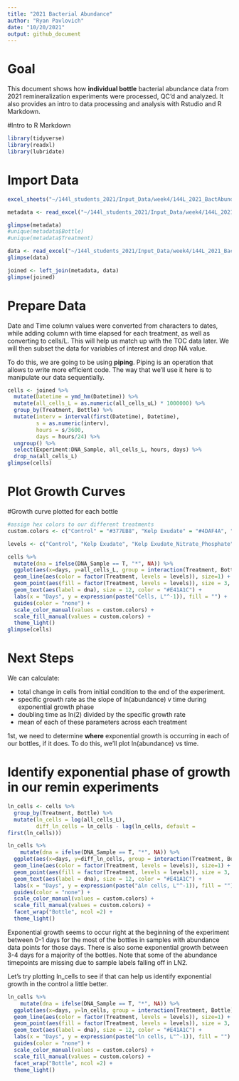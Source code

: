```yaml
---
title: "2021 Bacterial Abundance"
author: "Ryan Pavlovich"
date: "10/20/2021"
output: github_document
---
```

# Goal 

This document shows how **individual bottle** bacterial abundance data from 2021 remineralization experiments were processed, QC'd and analyzed. It also provides an intro to data processing and analysis with Rstudio and R Markdown.

#Intro to R Markdown

```r
library(tidyverse)
library(readxl)
library(lubridate)
```

# Import Data

```r
excel_sheets("~/144l_students_2021/Input_Data/week4/144L_2021_BactAbund.xlsx")

metadata <- read_excel("~/144l_students_2021/Input_Data/week4/144L_2021_BactAbund.xlsx", sheet = "Metadata")

glimpse(metadata)
#unique(metadata$Bottle)
#unique(metadata$Treatment)

data <- read_excel("~/144l_students_2021/Input_Data/week4/144L_2021_BactAbund.xlsx", sheet = "Data")
glimpse(data)

joined <- left_join(metadata, data)
glimpse(joined)

```

# Prepare Data

Date and Time column values were converted from characters to dates, while adding column with time elapsed for each treatment, as well as converting to cells/L. This will help us match up with the TOC data later. We will then subset the data for variables of interest and drop NA value. 

To do this, we are going to be using **piping**. Piping is an operation that allows to write more efficient code. The way that we'll use it here is to manipulate our data sequentially.

```r
cells <- joined %>%
  mutate(Datetime = ymd_hm(Datetime)) %>%
  mutate(all_cells_L = as.numeric(all_cells_uL) * 1000000) %>%
  group_by(Treatment, Bottle) %>%
  mutate(interv = interval(first(Datetime), Datetime), 
         s = as.numeric(interv), 
         hours = s/3600, 
         days = hours/24) %>%
  ungroup() %>%
  select(Experiment:DNA_Sample, all_cells_L, hours, days) %>%
  drop_na(all_cells_L)
glimpse(cells)
```
# Plot Growth Curves

#Growth curve plotted for each bottle

```r
#assign hex colors to our different treatments
custom.colors <- c("Control" = "#377EB8", "Kelp Exudate" = "#4DAF4A", "Kelp Exudate_Nitrate_Phosphate" = "#E41A1C", "Glucose_Nitrate_Phosphate" = "#FF7F00")

levels <- c("Control", "Kelp Exudate", "Kelp Exudate_Nitrate_Phosphate", "Glucose_Nitrate_Phosphate")

cells %>%
  mutate(dna = ifelse(DNA_Sample == T, "*", NA)) %>%
  ggplot(aes(x=days, y=all_cells_L, group = interaction(Treatment, Bottle))) +
  geom_line(aes(color = factor(Treatment, levels = levels)), size=1) +
  geom_point(aes(fill = factor(Treatment, levels = levels)), size = 3, color = "black", shape = 21) +
  geom_text(aes(label = dna), size = 12, color = "#E41A1C") +
  labs(x = "Days", y = expression(paste("Cells, L"^-1)), fill = "") + 
  guides(color = "none") + 
  scale_color_manual(values = custom.colors) +
  scale_fill_manual(values = custom.colors) +
  theme_light()
glimpse(cells)

```


# Next Steps

We can calculate:

- total change in cells from initial condition to the end of the experiment.
- specific growth rate as the slope of ln(abundance) v time during exponential growth phase
- doubling time as ln(2) divided by the specific growth rate
- mean of each of these parameters across each treatment

1st, we need to determine **where** exponential growth is occurring in each of our bottles, if it does. To do this, we'll plot ln(abundance) vs time.

# Identify exponential phase of growth in our remin experiments

```r
ln_cells <- cells %>%
  group_by(Treatment, Bottle) %>%
  mutate(ln_cells = log(all_cells_L),
         diff_ln_cells = ln_cells - lag(ln_cells, default =
first(ln_cells)))
```

```r
ln_cells %>%
    mutate(dna = ifelse(DNA_Sample == T, "*", NA)) %>%
  ggplot(aes(x=days, y=diff_ln_cells, group = interaction(Treatment, Bottle))) +
  geom_line(aes(color = factor(Treatment, levels = levels)), size=1) +
  geom_point(aes(fill = factor(Treatment, levels = levels)), size = 3, color = "black", shape = 21) +
  geom_text(aes(label = dna), size = 12, color = "#E41A1C") +
  labs(x = "Days", y = expression(paste("∆ln cells, L"^-1)), fill = "") + 
  guides(color = "none") + 
  scale_color_manual(values = custom.colors) +
  scale_fill_manual(values = custom.colors) +
  facet_wrap("Bottle", ncol =2) +
  theme_light()
```
Exponential growth seems to occur right at the beginning of the experiment between 0-1 days for the most of the bottles in samples with abundance data points for those days. There is also some exponential growth between 3-4 days for a majority of the bottles. Note that some of the abundance timepoints are missing due to sample labels falling off in LN2.

Let's try plotting ln_cells to see if that can help us identify exponential growth in the control a little better. 

```r
ln_cells %>%
    mutate(dna = ifelse(DNA_Sample == T, "*", NA)) %>%
  ggplot(aes(x=days, y=ln_cells, group = interaction(Treatment, Bottle))) +
  geom_line(aes(color = factor(Treatment, levels = levels)), size=1) +
  geom_point(aes(fill = factor(Treatment, levels = levels)), size = 3, color = "black", shape = 21) +
  geom_text(aes(label = dna), size = 12, color = "#E41A1C") +
  labs(x = "Days", y = expression(paste("ln cells, L"^-1)), fill = "") + 
  guides(color = "none") + 
  scale_color_manual(values = custom.colors) +
  scale_fill_manual(values = custom.colors) +
  facet_wrap("Bottle", ncol =2) +
  theme_light()

```




